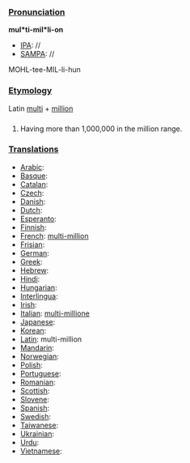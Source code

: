 ===[[Pronunciation]]===

'''mul*ti-mil*li-on'''
*[[IPA]]: //
*[[SAMPA]]: //
MOHL-tee-MIL-li-hun
===[[Etymology]]===
Latin [[multi]] + [[million]]
===[[]]===
#Having more than 1,000,000 in the million range.
===[[Translations]]===

*[[Arabic]]:
*[[Basque]]:
*[[Catalan]]:
*[[Czech]]:
*[[Danish]]:
*[[Dutch]]:
*[[Esperanto]]:
*[[Finnish]]:
*[[French]]: [[multi-million]]
*[[Frisian]]:
*[[German]]:
*[[Greek]]: 
*[[Hebrew]]:
*[[Hindi]]:
*[[Hungarian]]:
*[[Interlingua]]:
*[[Irish]]:
*[[Italian]]: [[multi-millione]]
*[[Japanese]]:
*[[Korean]]:
*[[Latin]]: multi-million
*[[Mandarin]]:
*[[Norwegian]]:
*[[Polish]]:
*[[Portuguese]]:
*[[Romanian]]:
*[[Scottish]]:
*[[Slovene]]:
*[[Spanish]]:
*[[Swedish]]:
*[[Taiwanese]]:
*[[Ukrainian]]:
*[[Urdu]]:
*[[Vietnamese]]: